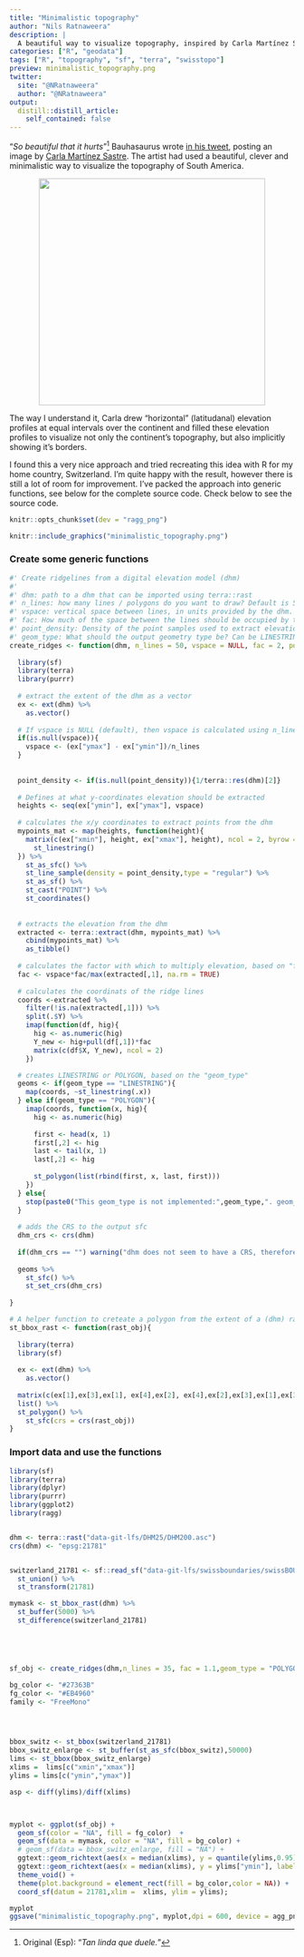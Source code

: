 ```yaml
---
title: "Minimalistic topography"
author: "Nils Ratnaweera"
description: |
  A beautiful way to visualize topography, inspired by Carla Martínez Sastre
categories: ["R", "geodata"]
tags: ["R", "topography", "sf", "terra", "swisstopo"]
preview: minimalistic_topography.png
twitter: 
  site: "@NRatnaweera"
  author: "@NRatnaweera"
output:
  distill::distill_article:
    self_contained: false
---
```




"*So beautiful that it hurts*"[^original] Bauhasaurus wrote [in his tweet](https://twitter.com/alejandrocsome/status/1403754901541470219?s=20), posting an image by [Carla Martínez Sastre](https://www.instagram.com/funkiecharlie/). The artist had used a beautiful, clever and minimalistic way to visualize the topography of South America. 

<p style="text-align: center">
<a href="https://twitter.com/alejandrocsome/status/1403754901541470219?s=20">
<img src="tweet.png" style="max-width: 100%; width: 400px; text-align: center" width="313">
</a>
</p>

The way I understand it, Carla drew "horizontal" (latitudanal) elevation profiles at equal intervals over the continent and filled these elevation profiles to visualize not only the continent's topography, but also implicitly showing it's borders. 

I found this a very nice approach and tried recreating this idea with R for my home country, Switzerland. I'm quite happy with the result, however there is still a lot of room for improvement. I've packed the approach into generic functions, see below for the complete source code.
Check below to see the source code.
 
[^original]: Original (Esp): "*Tan linda que duele.*" 


```r
knitr::opts_chunk$set(dev = "ragg_png")

knitr::include_graphics("minimalistic_topography.png")
```



### Create some generic functions 

```r


#' Create ridgelines from a digital elevation model (dhm)
#'
#' dhm: path to a dhm that can be imported using terra::rast
#' n_lines: how many lines / polygons do you want to draw? Default is 50
#' vspace: vertical space between lines, in units provided by the dhm. This overrides n_lines
#' fac: How much of the space between the lines should be occupied by the hightest elevation?
#' point_density: Density of the point samples used to extract elevation. Defaults to the inverse of the raster resolution
#' geom_type: What should the output geometry type be? Can be LINESTRING or POLYGON
create_ridges <- function(dhm, n_lines = 50, vspace = NULL, fac = 2, point_density = NULL, geom_type = "LINESTRING"){
  
  library(sf)
  library(terra)
  library(purrr)
  
  # extract the extent of the dhm as a vector
  ex <- ext(dhm) %>%
    as.vector()
  
  # If vspace is NULL (default), then vspace is calculated using n_lines
  if(is.null(vspace)){
    vspace <- (ex["ymax"] - ex["ymin"])/n_lines
  }
  
  
  point_density <- if(is.null(point_density)){1/terra::res(dhm)[2]}
  
  # Defines at what y-coordinates elevation should be extracted
  heights <- seq(ex["ymin"], ex["ymax"], vspace)
  
  # calculates the x/y coordinates to extract points from the dhm
  mypoints_mat <- map(heights, function(height){
    matrix(c(ex["xmin"], height, ex["xmax"], height), ncol = 2, byrow = TRUE) %>%
      st_linestring()
  }) %>%
    st_as_sfc() %>%
    st_line_sample(density = point_density,type = "regular") %>%
    st_as_sf() %>%
    st_cast("POINT") %>%
    st_coordinates()
  
  
  # extracts the elevation from the dhm
  extracted <- terra::extract(dhm, mypoints_mat) %>% 
    cbind(mypoints_mat) %>% 
    as_tibble()
  
  # calculates the factor with which to multiply elevation, based on "fac" and the maximum elevation value
  fac <- vspace*fac/max(extracted[,1], na.rm = TRUE)
  
  # calculates the coordinats of the ridge lines
  coords <-extracted %>%
    filter(!is.na(extracted[,1])) %>%
    split(.$Y) %>%
    imap(function(df, hig){
      hig <- as.numeric(hig)
      Y_new <- hig+pull(df[,1])*fac
      matrix(c(df$X, Y_new), ncol = 2)
    })

  # creates LINESTRING or POLYGON, based on the "geom_type"
  geoms <- if(geom_type == "LINESTRING"){
    map(coords, ~st_linestring(.x))
  } else if(geom_type == "POLYGON"){
    imap(coords, function(x, hig){
      hig <- as.numeric(hig)
      
      first <- head(x, 1)
      first[,2] <- hig
      last <- tail(x, 1)
      last[,2] <- hig
      
      st_polygon(list(rbind(first, x, last, first)))
    })
  } else{
    stop(paste0("This geom_type is not implemented:",geom_type,". geom_type must be 'LINESTRING' or 'POLYGON'"))
  }
  
  # adds the CRS to the output sfc
  dhm_crs <- crs(dhm)
  
  if(dhm_crs == "") warning("dhm does not seem to have a CRS, therefore the output does not have a CRS assigned either.")
  
  geoms %>%
    st_sfc() %>%
    st_set_crs(dhm_crs)
  
}

# A helper function to creteate a polygon from the extent of a (dhm) raster
st_bbox_rast <- function(rast_obj){
  
  library(terra)
  library(sf)
  
  ex <- ext(dhm) %>%
    as.vector()
  
  matrix(c(ex[1],ex[3],ex[1], ex[4],ex[2], ex[4],ex[2],ex[3],ex[1],ex[3]),ncol = 2, byrow = TRUE) %>%
  list() %>%
  st_polygon() %>% 
    st_sfc(crs = crs(rast_obj))
}
```

### Import data and use the functions

```r
library(sf)
library(terra)
library(dplyr)
library(purrr)
library(ggplot2)
library(ragg)


dhm <- terra::rast("data-git-lfs/DHM25/DHM200.asc")
crs(dhm) <- "epsg:21781"


switzerland_21781 <- sf::read_sf("data-git-lfs/swissboundaries/swissBOUNDARIES3D_1_3_TLM_LANDESGEBIET.shp") %>%
  st_union() %>%
  st_transform(21781) 

mymask <- st_bbox_rast(dhm) %>%
  st_buffer(5000) %>%
  st_difference(switzerland_21781)





sf_obj <- create_ridges(dhm,n_lines = 35, fac = 1.1,geom_type = "POLYGON")

bg_color <- "#27363B"
fg_color <- "#EB4960"
family <- "FreeMono"




bbox_switz <- st_bbox(switzerland_21781)
bbox_switz_enlarge <- st_buffer(st_as_sfc(bbox_switz),50000)
lims <- st_bbox(bbox_switz_enlarge)
xlims =  lims[c("xmin","xmax")]
ylims = lims[c("ymin","ymax")]

asp <- diff(ylims)/diff(xlims)




```


```r




myplot <- ggplot(sf_obj) +
  geom_sf(color = "NA", fill = fg_color)  + 
  geom_sf(data = mymask, color = "NA", fill = bg_color) +
  # geom_sf(data = bbox_switz_enlarge, fill = "NA") +
  ggtext::geom_richtext(aes(x = median(xlims), y = quantile(ylims,0.95), label = "Topography of Switzerland"), family = family, fill = NA, label.color = NA, hjust = 0.5, size = 6, color = fg_color)+
  ggtext::geom_richtext(aes(x = median(xlims), y = ylims["ymin"], label = "Data from ©swisstopo<br>visualized by Nils Ratnaweera"), family = family, fill = NA, label.color = NA, hjust = 0.5, size = 3.5, color = fg_color)+
  theme_void() +
  theme(plot.background = element_rect(fill = bg_color,color = NA)) +
  coord_sf(datum = 21781,xlim =  xlims, ylim = ylims);

myplot
ggsave("minimalistic_topography.png", myplot,dpi = 600, device = agg_png, width = 15, units = "cm")

```
